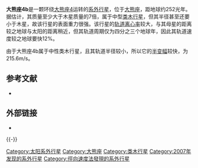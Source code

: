{{Infobox Planet
| bgcolour = #A0B0FF
| image =
| caption =
| name = 大熊座4b
| parent star = yes
| star = 大熊座4
| planet = 
| constell = 大熊座
| distance = 252光年
| RA = {{RA|08|40|12.8}}
| DEC = {{DEC|+64|19|40}}
| class = K1+IIIb
| discovery = yes
| discovery_ref = 
| discoverer = Doellinger et al.
| discovered = 2007年3月28日
| discovery_method = [[多普勒光谱学|多普勒光谱学]]
| semimajor = 0.87±0.04[[天文单位|天文单位]]
| semiminor = 
| orbital_circ = 
| eccentricity = 0.432±0.024
| period = 269.3±1.96地球日
| inclination =  
| long_periastron = 23.81±4.42°
| time_periastron = 2,452,987.3936±4.31[[儒略日|儒略日]] 
| semi-amp = 215.6±7.1m/s
| physical_characteristics = yes
| mean_radius = 
| density = 
| surface_grav = 
| mass = 
| single_temperature = 
| magnitude =
}}

'''大熊座4b'''是一颗环绕[[內階增七|大熊座4]]运转的[[系外行星|系外行星]]，位于[[大熊座|大熊座]]，距地球约252光年。据估计，其质量至少大于木星质量的7倍，属于中型[[类木行星|类木行星]]，但其半径甚至还要小于木星，故该行星的表面重力很强。该行星的[[轨道离心率|轨道离心率]]较大，与其母星的距离较之地球与太阳的距离稍近，但其轨道周期仅为四分之三个地球年，因此其轨道速度较之地球要快12%。

由于大熊座4b属于中性类木行星，且其轨道半径较小，所以它的[[半变幅|半变幅]]较快，为215.6m/s。

==参考文献==
* {{cite journal |url=http://fr.arxiv.org/abs/astro-ph/0703672 |author=M.P. Doellinger, A. P. Hatzes, L. Pasquini, E. W. Guenther, M. Hartmann, L. Girardi, M. Esposito |title=Discovery of a planet around the K giant star 4 UMa |work=Arxiv |year=2007 |volume= |pages= |accessdate=2007-06-21 |archive-date=2015-11-06 |archive-url=https://web.archive.org/web/20151106182337/http://fr.arxiv.org/abs/astro-ph/0703672 |dead-url=yes }}

==外部链接==
*{{cite web |url=http://exoplanet.eu/planet.php?p1=4+Uma&p2=b |title=4 Uma b |accessdate=2008-06-09 |work=The Extrasolar Planets Encyclopaedia |date=2007-03-28 |archive-date=2012-06-14 |archive-url=https://web.archive.org/web/20120614112917/http://exoplanet.eu/planet.php?p1=4+Uma&p2=b |dead-url=no }}
{{-}}

{{天文小作品}}
{{Sky|08|40|12.8|+|64|19|40|252}}

[[Category:太阳系外行星|Category:太阳系外行星]]
[[Category:大熊座|Category:大熊座]]
[[Category:类木行星|Category:类木行星]]
[[Category:2007年发现的系外行星|Category:2007年发现的系外行星]]
[[Category:徑向速度法發現的系外行星|Category:徑向速度法發現的系外行星]]